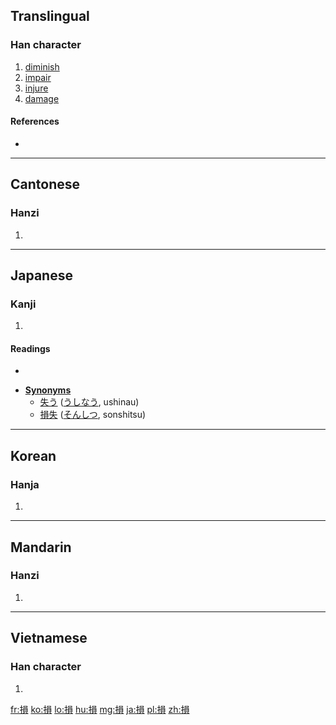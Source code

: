 {{also|损}}<!-- may be replaced by zh-forms -->
==Translingual==

===Han character===
{{Han char|rn=64|rad=手|as=10|sn=13|four=5608<sub>6</sub>|canj=手口月金 (QRBC)|ids=⿰[[扌]][[員]]}}

# [[diminish]]
# [[impair]]
# [[injure]]
# [[damage]]

====References====
* {{Han ref|kx=0446.060|dkj=12459|dj=0796.270|hdz=31931.100|uh=640D|ud=25613|bh=B76C|bd=46956}}

----

==Cantonese==

===Hanzi===
{{yue-hanzi|jyut=|y=syun2|sim=损}}

# {{defn|Cantonese|sort=手10}}

----

==Japanese==

===Kanji===
{{ja-kanji|grade=5|rs=手10}}

# {{defn|Japanese|sort=手10}} <!-- line may be deleted if/when POS headers are added -->

====Readings====
* {{ja-readings|on=[[そん]] (son)|kun=[[そこなう]] (sokonau), [[へる]] (heru), [[そこねる]] (sokoneru)}}

* '''[[Synonym]]s'''
** [[失う]] ([[うしなう]], ushinau)
** [[損失]] ([[そんしつ]], sonshitsu)

----

==Korean==

===Hanja===
{{ko-hanja|hangeul=손|eumhun=|rv=son|mr=son|y=son}}

# {{defn|Korean|sort=手10}}

----

==Mandarin==

===Hanzi===
{{cmn-hanzi|sim=损|pin=[[sǔn]] ([[sun3]])|wg=sun<sup>3</sup>}}

# {{defn|Mandarin|sort=手10}}

----

==Vietnamese==

===Han character===
{{vi-hantu|[[tổn]], [[tốn]], [[tủn]], [[vin]], [[tỏn]]|rs=手10}}

# {{defn|Vietnamese|sort=手10}}

[[fr:損]]
[[ko:損]]
[[lo:損]]
[[hu:損]]
[[mg:損]]
[[ja:損]]
[[pl:損]]
[[zh:損]]